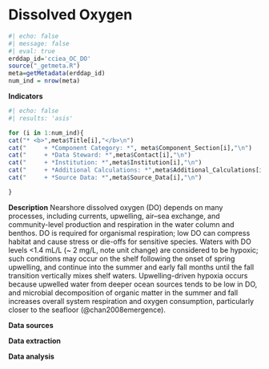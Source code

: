 # Dissolved Oxygen
```r
#| echo: false
#| message: false
#| eval: true
erddap_id='cciea_OC_DO'
source("_getmeta.R")
meta=getMetadata(erddap_id)
num_ind = nrow(meta)
```

**Indicators**

```r
#| echo: false
#| results: 'asis'

for (i in 1:num_ind){
cat("* <b>",meta$Title[i],"</b>\n")
cat("     + *Component Category: *", meta$Component_Section[i],"\n")
cat("     + *Data Steward: *",meta$Contact[i],"\n")
cat("     + *Institution: *",meta$Institution[i],"\n")
cat("     + *Additional Calculations: *",meta$Additional_Calculations[i],"\n")
cat("     + *Source Data: *",meta$Source_Data[i],"\n")

}
```

**Description** Nearshore dissolved oxygen (DO) depends on many processes, including currents, upwelling, air--sea exchange, and community-level production and respiration in the water column and benthos. DO is required for organismal respiration; low DO can compress habitat and cause stress or die-offs for sensitive species. Waters with DO levels \<1.4 mL/L (\~ 2 mg/L, note unit change) are considered to be hypoxic; such conditions may occur on the shelf following the onset of spring upwelling, and continue into the summer and early fall months until the fall transition vertically mixes shelf waters. Upwelling-driven hypoxia occurs because upwelled water from deeper ocean sources tends to be low in DO, and microbial decomposition of organic matter in the summer and fall increases overall system respiration and oxygen consumption, particularly closer to the seafloor (@chan2008emergence).

**Data sources**

**Data extraction**

**Data analysis**
